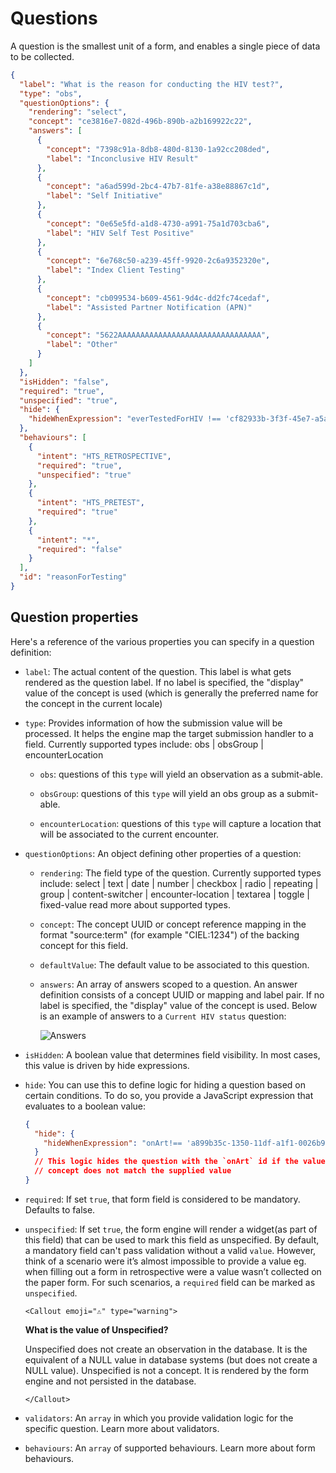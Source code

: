 
# Questions

A question is the smallest unit of a form, and enables a single piece of data to be collected.

```json copy
{
  "label": "What is the reason for conducting the HIV test?",
  "type": "obs",
  "questionOptions": {
    "rendering": "select",
    "concept": "ce3816e7-082d-496b-890b-a2b169922c22",
    "answers": [
      {
        "concept": "7398c91a-8db8-480d-8130-1a92cc208ded",
        "label": "Inconclusive HIV Result"
      },
      {
        "concept": "a6ad599d-2bc4-47b7-81fe-a38e88867c1d",
        "label": "Self Initiative"
      },
      {
        "concept": "0e65e5fd-a1d8-4730-a991-75a1d703cba6",
        "label": "HIV Self Test Positive"
      },
      {
        "concept": "6e768c50-a239-45ff-9920-2c6a9352320e",
        "label": "Index Client Testing"
      },
      {
        "concept": "cb099534-b609-4561-9d4c-dd2fc74cedaf",
        "label": "Assisted Partner Notification (APN)"
      },
      {
        "concept": "5622AAAAAAAAAAAAAAAAAAAAAAAAAAAAAAAA",
        "label": "Other"
      }
    ]
  },
  "isHidden": "false",
  "required": "true",
  "unspecified": "true",
  "hide": {
    "hideWhenExpression": "everTestedForHIV !== 'cf82933b-3f3f-45e7-a5ab-5d31aaee3da3'"
  },
  "behaviours": [
    {
      "intent": "HTS_RETROSPECTIVE",
      "required": "true",
      "unspecified": "true"
    },
    {
      "intent": "HTS_PRETEST",
      "required": "true"
    },
    {
      "intent": "*",
      "required": "false"
    }
  ],
  "id": "reasonForTesting"
}
```

## Question properties

Here's a reference of the various properties you can specify in a question definition:

- `label`: The actual content of the question. This label is what gets rendered as the question label. If no label is specified, the "display" value of the concept is used (which is generally the preferred name for the concept in the current locale)

- `type`: Provides information of how the submission value will be processed. It helps the engine map the target submission handler to a field. Currently supported types include: obs | obsGroup | encounterLocation

  - `obs`: questions of this `type` will yield an observation as a submit-able.

  - `obsGroup`: questions of this `type` will yield an obs group as a submit-able.

  - `encounterLocation`: questions of this `type` will capture a location that will be associated to the current encounter.

- `questionOptions`: An object defining other properties of a question:

  - `rendering`: The field type of the question. Currently supported types include: select | text | date | number | checkbox | radio | repeating | group | content-switcher | encounter-location | textarea | toggle | fixed-value read more about supported types.

  - `concept`: The concept UUID or concept reference mapping in the format "source:term" (for example "CIEL:1234") of the backing concept for this field.

  - `defaultValue`: The default value to be associated to this question.

  - `answers`: An array of answers scoped to a question. An answer definition consists of a concept UUID or mapping and label pair. If no label is specified, the "display" value of the concept is used. Below is an example of answers to a `Current HIV status` question:

    ![Answers](/answers.png)

- `isHidden`: A boolean value that determines field visibility. In most cases, this value is driven by hide expressions.

- `hide`: You can use this to define logic for hiding a question based on certain conditions. To do so, you provide a JavaScript expression that evaluates to a boolean value:

  ```json copy
  {
    "hide": {
      "hideWhenExpression": "onArt!== 'a899b35c-1350-11df-a1f1-0026b9348838'"
    }
    // This logic hides the question with the `onArt` id if the value of its
    // concept does not match the supplied value
  }
  ```

- `required`: If set `true`, that form field is considered to be mandatory. Defaults to false.

- `unspecified`: If set `true`, the form engine will render a widget(as part of this field) that can be used to mark this field as unspecified. By default, a mandatory field can't pass validation without a valid `value`. However, think of a scenario were it’s almost impossible to provide a value eg. when filling out a form in retrospective were a value wasn’t collected on the paper form. For such scenarios, a `required` field can be marked as `unspecified`.

      <Callout emoji="⚠️" type="warning">

  **What is the value of Unspecified?**

  Unspecified does not create an observation in the database. It is the
  equivalent of a NULL value in database systems (but does not create a NULL
  value). Unspecified is not a concept. It is rendered by the form engine and
  not persisted in the database.

      </Callout>

- `validators`: An `array` in which you provide validation logic for the specific question. Learn more about validators.
- `behaviours`: An `array` of supported behaviours. Learn more about form behaviours.
